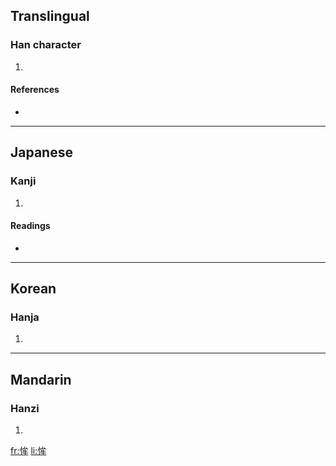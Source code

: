 ==Translingual==

===Han character===
{{Han char|rn=61|rad=心|as=06|sn=9|four=|canj=心戈竹手 (PIHQ)}}

# {{defn|Han|sort=心06}}

====References====
* {{Han ref|kx=0383.290|dkj=10530|dj=0714.050|hdz=42299.070|uh=6048|ud=24648}}

----

==Japanese==

===Kanji===
{{ja-kanji|grade=|rs=心06}}

# {{defn|Japanese}}

====Readings====
* {{ja-readings|on=[[ぼう]] (bō), [[む]] (mu)|kun=[[むさぼりおしむ]] (musaborioshimu)}}

----

==Korean==

===Hanja===
{{ko-hanja|hangeul=모|eumhun=|rv=mo|mr=mo|y=mo}}

# {{defn|Korean}}

----

==Mandarin==

===Hanzi===
{{cmn-hanzi|pin=[[mú]] ([[mu2]])|wg=mu<sup>2</sup>}}

# {{defn|Mandarin}}

[[fr:恈]]
[[li:恈]]